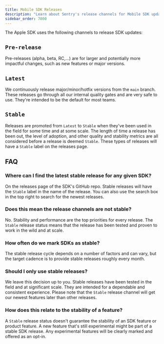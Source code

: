 ```yaml
---
title: Mobile SDK Releases
description: "Learn about Sentry's release channels for Mobile SDK updates."
sidebar_order: 7000
---
```


The Apple SDK uses the following channels to release SDK updates:

## `Pre-release`

Pre-releases (alpha, beta, RC,…) are for larger and potentially more impactful changes, such as new features or major versions.

## `Latest`

We continuously release major/minor/hotfix versions from the `main` branch. These releases go through all our internal quality gates and are very safe to use. They're intended to be the default for most teams.

## `Stable`

Releases are promoted from `Latest` to `Stable` when they've been used in the field for some time and at some scale. The length of time a release has been out, the level of adoption, and other quality and stability metrics are all considered before a release is deemed `Stable`. These types of releases will have a `Stable` label on the <Link to="https://github.com/getsentry/sentry-cocoa/releases/">releases page</Link>.

## FAQ

### Where can I find the latest stable release for any given SDK?

On the <Link to="https://github.com/getsentry/sentry-cocoa/releases/">releases page</Link> of the SDK's GitHub repo. Stable releases will have the `Stable` label in the name of the release. You can also use the search box in the top right to search for the newest releases.

### Does this mean the release channels are not stable?

No. Stability and performance are the top priorities for every release. The `Stable` release status means that the release has been tested and proven to work in the wild and at scale.

### How often do we mark SDKs as stable?

The stable release cycle depends on a number of factors and can vary, but the target cadence is to provide stable releases roughly every month.

### Should I only use stable releases?

We leave this decision up to you. Stable releases have been tested in the field and at significant scale. They are intended for a dependable and consistent experience. Please note that the `Stable` release channel will get our newest features later than other releases.

### How does this relate to the stability of a feature?

A `Stable` release status doesn't guarantee the stability of an SDK feature or product feature. A new feature that's still experimental might be part of a stable SDK release. Any experimental features will be clearly marked and offered as an opt-in.
